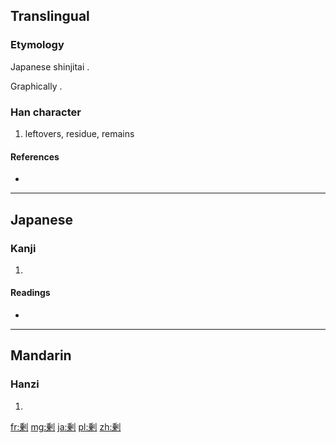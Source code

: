 {{also|剩}}
==Translingual==
===Etymology===
Japanese shinjitai {{Han simp|剩|f=乘|t=乗}}.

Graphically {{Han compound|乗|刀|alt2=刂}}.

===Han character===
{{Han char|rn=18|rad=刀|as=09|sn=11|four=|canj=竹廿中弓 (HTLN)|ids=⿰[[乗]][[刂]]}}

# leftovers, residue, remains

====References====
* {{Han ref|kx=0142.281|dkj=02107|dj=0323.010|hdz=10350.091|uh=5270|ud=21104}}

----

==Japanese==

===Kanji===
{{ja-kanji|grade=c|rs=刀09}}

# {{defn|Japanese|sort=刀09}}

====Readings====
* {{ja-readings|on=[[じょう]] (jō)|kun=[[あまる]] (amaru), [[あまり]] (amari), [[あまつさえ]] (amatsusae)}}

----

==Mandarin==

===Hanzi===
{{cmn-hanzi|pin=[[shèng]] ([[sheng4]])|wg=sheng<sup>4</sup>}}

# {{defn|Mandarin|sort=刀09}}

[[fr:剰]]
[[mg:剰]]
[[ja:剰]]
[[pl:剰]]
[[zh:剰]]
